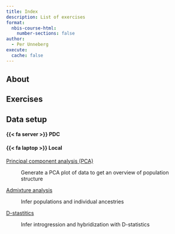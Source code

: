 ```yaml
---
title: Index
description: List of exercises
format:
  nbis-course-html:
    number-sections: false
author:
  - Per Unneberg
execute:
  cache: false
---
```


## About

## Exercises

:::{.callout-note collapse=true}

## Data setup

:::{.panel-tabset}

#### {{< fa server >}} PDC

#### {{< fa laptop >}} Local

:::

:::

[Principal component analysis (PCA)](pca.qmd)

: Generate a PCA plot of data to get an overview of population
  structure

[Admixture analysis](admixture.qmd)

: Infer populations and individual ancestries

[D-stastitics](dstats.qmd)

: Infer introgression and hybridization with D-statistics
